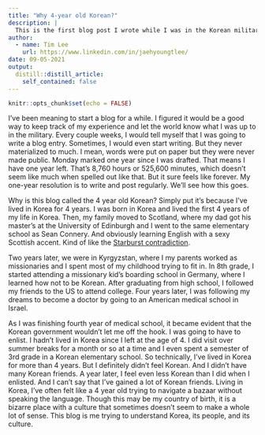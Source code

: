 ```yaml
---
title: "Why 4-year old Korean?"
description: |
  This is the first blog post I wrote while I was in the Korean military.
author:
  - name: Tim Lee
    url: https://www.linkedin.com/in/jaehyoungtlee/
date: 09-05-2021
output:
  distill::distill_article:
    self_contained: false
---
```



```r
knitr::opts_chunk$set(echo = FALSE)
```

I've been meaning to start a blog for a while. I figured it would be a good way to keep track of my experience and let the world know what I was up to in the military. Every couple weeks, I would tell myself that I was going to write a blog entry. Sometimes, I would even start writing. But they never materialized to much. I mean, words were put on paper but they were never made public. Monday marked one year since I was drafted. That means I have one year left. That's 8,760 hours or 525,600 minutes, which doesn't seem like much when spelled out like that. But it sure feels like forever. My one-year resolution is to write and post regularly. We'll see how this goes.

Why is this blog called the 4 year old Korean? Simply put it's because I've lived in Korea for 4 years. I was born in Korea and lived the first 4 years of my life in Korea. Then, my family moved to Scotland, where my dad got his master's at the University of Edinburgh and I went to the same elementary school as Sean Connery. And obviously learning English with a sexy Scottish accent. Kind of like the [Starburst contradiction](https://www.youtube.com/watch?v=p2Z5s8BKric).

Two years later, we were in Kyrgyzstan, where I my parents worked as missionaries and I spent most of my childhood trying to fit in. In 8th grade, I started attending a missionary kid's boarding school in Germany, where I learned how not to be Korean. After graduating from high school, I followed my friends to the US to attend college. Four years later, I was following my dreams to become a doctor by going to an American medical school in Israel.

As I was finishing fourth year of medical school, it became evident that the Korean government wouldn't let me off the hook. I was going to have to enlist. I hadn't lived in Korea since I left at the age of 4. I did visit over summer breaks for a month or so at a time and I even spent a semester of 3rd grade in a Korean elementary school. So technically, I've lived in Korea for more than 4 years. But I definitely didn't feel Korean. And I didn't have many Korean friends. A year later, I feel even less Korean than I did when I enlisted. And I can't say that I've gained a lot of Korean friends. Living in Korea, I've often felt like a 4 year old trying to navigate a bazaar without speaking the language. Though this may be my country of birth, it is a bizarre place with a culture that sometimes doesn't seem to make a whole lot of sense. This blog is me trying to understand Korea, its people, and its culture.


